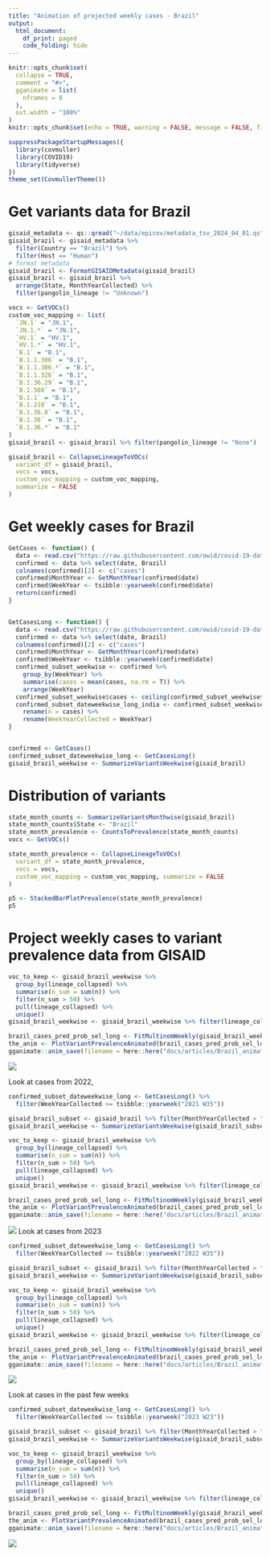 ```yaml
---
title: "Animation of projected weekly cases - Brazil"
output:
  html_document:
    df_print: paged
    code_folding: hide
---
```


```r
knitr::opts_chunk$set(
  collapse = TRUE,
  comment = "#>",
  gganimate = list(
    nframes = 0
  ),
  out.width = "100%"
)
knitr::opts_chunk$set(echo = TRUE, warning = FALSE, message = FALSE, fig.dim = c(12, 5))
```



```r
suppressPackageStartupMessages({
  library(covmuller)
  library(COVID19)
  library(tidyverse)
})
theme_set(CovmullerTheme())
```

# Get variants data for Brazil

```r
gisaid_metadata <- qs::qread("~/data/epicov/metadata_tsv_2024_04_01.qs")
gisaid_brazil <- gisaid_metadata %>%
  filter(Country == "Brazil") %>%
  filter(Host == "Human")
# format metadata
gisaid_brazil <- FormatGISAIDMetadata(gisaid_brazil)
gisaid_brazil <- gisaid_brazil %>%
  arrange(State, MonthYearCollected) %>%
  filter(pangolin_lineage != "Unknown")

vocs <- GetVOCs()
custom_voc_mapping <- list(
  `JN.1` = "JN.1",
  `JN.1.*` = "JN.1",
  `HV.1` = "HV.1",
  `HV.1.*` = "HV.1",
  `B.1` = "B.1",
  `B.1.1.306` = "B.1",
  `B.1.1.306.*` = "B.1",
  `B.1.1.326` = "B.1",
  `B.1.36.29` = "B.1",
  `B.1.560` = "B.1",
  `B.1.1` = "B.1",
  `B.1.210` = "B.1",
  `B.1.36.8` = "B.1",
  `B.1.36` = "B.1",
  `B.1.36.*` = "B.1"
)
gisaid_brazil <- gisaid_brazil %>% filter(pangolin_lineage != "None")

gisaid_brazil <- CollapseLineageToVOCs(
  variant_df = gisaid_brazil,
  vocs = vocs,
  custom_voc_mapping = custom_voc_mapping,
  summarize = FALSE
)
```

# Get weekly cases for Brazil

```r
GetCases <- function() {
  data <- read.csv("https://raw.githubusercontent.com/owid/covid-19-data/master/public/data/cases_deaths/new_cases.csv")
  confirmed <- data %>% select(date, Brazil)
  colnames(confirmed)[2] <- c("cases")
  confirmed$MonthYear <- GetMonthYear(confirmed$date)
  confirmed$WeekYear <- tsibble::yearweek(confirmed$date)
  return(confirmed)
}


GetCasesLong <- function() {
  data <- read.csv("https://raw.githubusercontent.com/owid/covid-19-data/master/public/data/cases_deaths/new_cases.csv")
  confirmed <- data %>% select(date, Brazil)
  colnames(confirmed)[2] <- c("cases")
  confirmed$MonthYear <- GetMonthYear(confirmed$date)
  confirmed$WeekYear <- tsibble::yearweek(confirmed$date)
  confirmed_subset_weekwise <- confirmed %>%
    group_by(WeekYear) %>%
    summarise(cases = mean(cases, na.rm = T)) %>%
    arrange(WeekYear)
  confirmed_subset_weekwise$cases <- ceiling(confirmed_subset_weekwise$cases)
  confirmed_subset_dateweekwise_long_india <- confirmed_subset_weekwise %>%
    rename(n = cases) %>%
    rename(WeekYearCollected = WeekYear)
}


confirmed <- GetCases()
confirmed_subset_dateweekwise_long <- GetCasesLong()
gisaid_brazil_weekwise <- SummarizeVariantsWeekwise(gisaid_brazil)
```


# Distribution of variants



```r
state_month_counts <- SummarizeVariantsMonthwise(gisaid_brazil)
state_month_counts$State <- "Brazil"
state_month_prevalence <- CountsToPrevalence(state_month_counts)
vocs <- GetVOCs()

state_month_prevalence <- CollapseLineageToVOCs(
  variant_df = state_month_prevalence,
  vocs = vocs,
  custom_voc_mapping = custom_voc_mapping, summarize = FALSE
)

p5 <- StackedBarPlotPrevalence(state_month_prevalence)
p5
```


# Project weekly cases to variant prevalence data from GISAID

```r
voc_to_keep <- gisaid_brazil_weekwise %>%
  group_by(lineage_collapsed) %>%
  summarise(n_sum = sum(n)) %>%
  filter(n_sum > 50) %>%
  pull(lineage_collapsed) %>%
  unique()
gisaid_brazil_weekwise <- gisaid_brazil_weekwise %>% filter(lineage_collapsed %in% voc_to_keep)

brazil_cases_pred_prob_sel_long <- FitMultinomWeekly(gisaid_brazil_weekwise, confirmed_subset_dateweekwise_long)
the_anim <- PlotVariantPrevalenceAnimated(brazil_cases_pred_prob_sel_long, title = "Estimated cases (weekly average) in Brazil by variant", caption = "**Source: gisaid.org and ourworldindata.org/coronavirus**<br>", date_breaks = "100 days")
gganimate::anim_save(filename = here::here("docs/articles/Brazil_animated.gif"), animation = the_anim)
```

![](Brazil_animated.gif)

Look at cases from 2022,

```r
confirmed_subset_dateweekwise_long <- GetCasesLong() %>%
  filter(WeekYearCollected >= tsibble::yearweek("2021 W35"))

gisaid_brazil_subset <- gisaid_brazil %>% filter(MonthYearCollected > "Oct 2021")
gisaid_brazil_weekwise <- SummarizeVariantsWeekwise(gisaid_brazil_subset)

voc_to_keep <- gisaid_brazil_weekwise %>%
  group_by(lineage_collapsed) %>%
  summarise(n_sum = sum(n)) %>%
  filter(n_sum > 50) %>%
  pull(lineage_collapsed) %>%
  unique()
gisaid_brazil_weekwise <- gisaid_brazil_weekwise %>% filter(lineage_collapsed %in% voc_to_keep)

brazil_cases_pred_prob_sel_long <- FitMultinomWeekly(gisaid_brazil_weekwise, confirmed_subset_dateweekwise_long)
the_anim <- PlotVariantPrevalenceAnimated(brazil_cases_pred_prob_sel_long, title = "Estimated cases (weekly average) in Brazil by variant", caption = "**Source: gisaid.org and ourworldindata.org/coronavirus**<br>", date_breaks = "100 days")
gganimate::anim_save(filename = here::here("docs/articles/Brazil_animated_2021.gif"), animation = the_anim)
```

![](Brazil_animated_2021.gif)
Look at cases from 2023

```r
confirmed_subset_dateweekwise_long <- GetCasesLong() %>%
  filter(WeekYearCollected >= tsibble::yearweek("2022 W35"))

gisaid_brazil_subset <- gisaid_brazil %>% filter(MonthYearCollected > "October 2022")
gisaid_brazil_weekwise <- SummarizeVariantsWeekwise(gisaid_brazil_subset)

voc_to_keep <- gisaid_brazil_weekwise %>%
  group_by(lineage_collapsed) %>%
  summarise(n_sum = sum(n)) %>%
  filter(n_sum > 50) %>%
  pull(lineage_collapsed) %>%
  unique()
gisaid_brazil_weekwise <- gisaid_brazil_weekwise %>% filter(lineage_collapsed %in% voc_to_keep)

brazil_cases_pred_prob_sel_long <- FitMultinomWeekly(gisaid_brazil_weekwise, confirmed_subset_dateweekwise_long)
the_anim <- PlotVariantPrevalenceAnimated(brazil_cases_pred_prob_sel_long, title = "Estimated cases (weekly average) in Brazil by variant", caption = "**Source: gisaid.org and ourworldindata.org/coronavirus**<br>")
gganimate::anim_save(filename = here::here("docs/articles/Brazil_animated_2023.gif"), animation = the_anim)
```

![](Brazil_animated_2023.gif)



Look at cases in the past few weeks

```r
confirmed_subset_dateweekwise_long <- GetCasesLong() %>%
  filter(WeekYearCollected >= tsibble::yearweek("2023 W23"))

gisaid_brazil_subset <- gisaid_brazil %>% filter(MonthYearCollected > "June 2023")
gisaid_brazil_weekwise <- SummarizeVariantsWeekwise(gisaid_brazil_subset)

voc_to_keep <- gisaid_brazil_weekwise %>%
  group_by(lineage_collapsed) %>%
  summarise(n_sum = sum(n)) %>%
  filter(n_sum > 50) %>%
  pull(lineage_collapsed) %>%
  unique()
gisaid_brazil_weekwise <- gisaid_brazil_weekwise %>% filter(lineage_collapsed %in% voc_to_keep)

brazil_cases_pred_prob_sel_long <- FitMultinomWeekly(gisaid_brazil_weekwise, confirmed_subset_dateweekwise_long)
the_anim <- PlotVariantPrevalenceAnimated(brazil_cases_pred_prob_sel_long, title = "Estimated cases (weekly average) in Brazil by variant", caption = "**Source: gisaid.org and ourworldindata.org/coronavirus**<br>")
gganimate::anim_save(filename = here::here("docs/articles/Brazil_animated_2024.gif"), animation = the_anim)
```
![](Brazil_animated_2024.gif)
